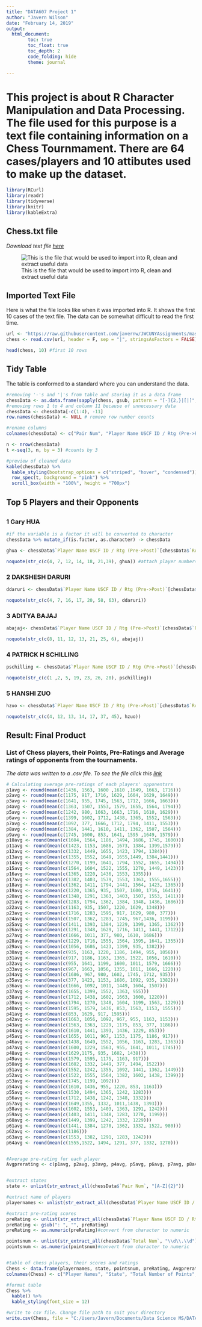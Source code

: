 ---
title: "DATA607 Project 1"
author: "Javern Wilson"
date: "February 14, 2019"
output: 
  html_document:
        toc: true
        toc_float: true
        toc_depth: 2 
        code_folding: hide
        theme: journal

---

# This project is about R Character Manipulation and Data Processing. The file used for this purpose is a text file containing information on a Chess Tournmament. There are 64 cases/players and 10 attibutes used to make up the dataset.


```{r message=FALSE, warning=FALSE, include=FALSE}

library(RCurl)
library(readr)
library(tidyverse)
library(knitr)
library(kableExtra)

```



## Chess.txt file 

*Download text file [here](https://github.com/javernw/JWCUNYAssignments/blob/master/Chess.txt)*

 ![This is the file that would be used to import into R, clean and extract useful data](C:/Users/Javern/Documents/Data Science MS/DATA607/chess.png)

## Imported Text File
Here is what the file looks like when it was imported into R. It shows the first 10 cases of the text file. The data can be somewhat difficult to read the first time.

```{r get dataset}

url <- "https://raw.githubusercontent.com/javernw/JWCUNYAssignments/master/Chess.txt"
chess <- read.csv(url, header = F, sep = "|", stringsAsFactors = FALSE)

head(chess, 10) #first 10 rows
```


## Tidy Table
The table is conformed to a standard where you can understand the data. 

```{r clean up }
#removing '-'s and '|'s from table and storing it as a data frame
chessData <- as.data.frame(sapply(chess, gsub, pattern = "[-]{2,}|[|]", replacement = ""))
#removing rows 1 to 4 and column 11 because of unnecessary data
chessData <- chessData[-c(1:4), -11] 
row.names(chessData) <- NULL # remove row number counts

#rename columns
colnames(chessData) <- c("Pair Num", "Player Name USCF ID / Rtg (Pre->Post)", "Total Num", "Round 1", "Round 2", "Round 3", "Round 4", "Round 5", "Round 6", "Round 7")

n <- nrow(chessData)
t <-seq(3, n, by = 3) #counts by 3 

#preview of cleaned data
kable(chessData) %>% 
  kable_styling(bootstrap_options = c("striped", "hover", "condensed")) %>% 
  row_spec(t, background = "pink") %>% 
  scroll_box(width = "100%", height = "700px") 

```

## Top 5 Players and their Opponents

## {.tabset .tabset-fade .tabset-pills}

### 1 Gary HUA
```{r}

#if the variable is a factor it will be converted to character 
chessData %>% mutate_if(is.factor, as.character) -> chessData

ghua <- chessData$`Player Name USCF ID / Rtg (Pre->Post)`[chessData$`Round 1` == "L   1"|chessData$`Round 2` == "L   1"|chessData$`Round 3` == "L   1"|chessData$`Round 4` == "L   1"|chessData$`Round 5` == "L   1"|chessData$`Round 6` == "L   1"|chessData$`Round 7` == "L   1" |chessData$`Round 1` == "D   1"|chessData$`Round 2` == "D   1"|chessData$`Round 3` == "D   1"|chessData$`Round 4` == "D   1"|chessData$`Round 5` == "D   1"|chessData$`Round 6` == "D   1"|chessData$`Round 7` == "D   1"|chessData$`Round 1` == "W   1"|chessData$`Round 2` == "W   1"|chessData$`Round 3`== "W   1"|chessData$`Round 4` == "W   1"|chessData$`Round 5` == "W   1"|chessData$`Round 6` == "W   1"|chessData$`Round 7` == "W   1"]

noquote(str_c(c(4, 7, 12, 14, 18, 21,39), ghua)) #attach player numbers
```


### 2 DAKSHESH DARURI
```{r}
ddaruri <- chessData$`Player Name USCF ID / Rtg (Pre->Post)`[chessData$`Round 1` == "L   2"|chessData$`Round 2` == "L   2"|chessData$`Round 3` == "L   2"|chessData$`Round 4` == "L   2"|chessData$`Round 5` == "L   2"|chessData$`Round 6` == "L   2"|chessData$`Round 7` == "L   2" |chessData$`Round 1` == "D   2"|chessData$`Round 2` == "D   2"|chessData$`Round 3` == "D   2"|chessData$`Round 4` == "D   2"|chessData$`Round 5` == "D   2"|chessData$`Round 6` == "D   2"|chessData$`Round 7` == "D   2"|chessData$`Round 1` == "W   2"|chessData$`Round 2` == "W   2"|chessData$`Round 3`== "W   2"|chessData$`Round 4` == "W   2"|chessData$`Round 5` == "W   2"|chessData$`Round 6` == "W   2"|chessData$`Round 7` == "W   2"]

noquote(str_c(c(4, 7, 16, 17, 20, 58, 63), ddaruri))
```


### 3 ADITYA BAJAJ
```{r}

abajaj<- chessData$`Player Name USCF ID / Rtg (Pre->Post)`[chessData$`Round 1` == "L   3"|chessData$`Round 2` == "L   3"|chessData$`Round 3` == "L   3"|chessData$`Round 4` == "L   3"|chessData$`Round 5` == "L   3"|chessData$`Round 6` == "L   3"|chessData$`Round 7` == "L   3" |chessData$`Round 1` == "D   3"|chessData$`Round 2` == "D   3"|chessData$`Round 3` == "D   3"|chessData$`Round 4` == "D   3"|chessData$`Round 5` == "D   3"|chessData$`Round 6` == "D   3"|chessData$`Round 7` == "D   3"|chessData$`Round 1` == "W   3"|chessData$`Round 2` == "W   3"|chessData$`Round 3`== "W   3"|chessData$`Round 4` == "W   3"|chessData$`Round 5` == "W   3"|chessData$`Round 6` == "W   3"|chessData$`Round 7` == "W   1"]

noquote(str_c(c(8, 11, 12, 13, 21, 25, 6), abajaj))

```


### 4 PATRICK H SCHILLING
```{r}

pschilling <- chessData$`Player Name USCF ID / Rtg (Pre->Post)`[chessData$`Round 1` == "L   4"|chessData$`Round 2` == "L   4"|chessData$`Round 3` == "L   4"|chessData$`Round 4` == "L   4"|chessData$`Round 5` == "L   4"|chessData$`Round 6` == "L   4"|chessData$`Round 7` == "L   4" |chessData$`Round 1` == "D   4"|chessData$`Round 2` == "D   4"|chessData$`Round 3` == "D   4"|chessData$`Round 4` == "D   4"|chessData$`Round 5` == "D   4"|chessData$`Round 6` == "D   4"|chessData$`Round 7` == "D   4"|chessData$`Round 1` == "W   4"|chessData$`Round 2` == "W   4"|chessData$`Round 3`== "W   4"|chessData$`Round 4` == "W   4"|chessData$`Round 5` == "W   4"|chessData$`Round 6` == "W   4"|chessData$`Round 7` == "W   4"]

noquote(str_c(c(1 ,2, 5, 19, 23, 26, 28), pschilling))

```


### 5 HANSHI ZUO
```{r}

hzuo <- chessData$`Player Name USCF ID / Rtg (Pre->Post)`[chessData$`Round 1` == "L   5"|chessData$`Round 2` == "L   5"|chessData$`Round 3` == "L   5"|chessData$`Round 4` == "L   5"|chessData$`Round 5` == "L   5"|chessData$`Round 6` == "L   5"|chessData$`Round 7` == "L   5" |chessData$`Round 1` == "D   5"|chessData$`Round 2` == "D   5"|chessData$`Round 3` == "D   5"|chessData$`Round 4` == "D   5"|chessData$`Round 5` == "D   5"|chessData$`Round 6` == "D   5"|chessData$`Round 7` == "D   5"|chessData$`Round 1` == "W   5"|chessData$`Round 2` == "W   5"|chessData$`Round 3`== "W   5"|chessData$`Round 4` == "W   5"|chessData$`Round 5` == "W   5"|chessData$`Round 6` == "W   5"|chessData$`Round 7` == "W   5"]

noquote(str_c(c(4, 12, 13, 14, 17, 37, 45), hzuo))

```


## Result: Final Product
### List of Chess players, their Points, Pre-Ratings and Average ratings of opponents from the tournaments.
*The data was written to a .csv file. To see the file click this [link](https://github.com/javernw/JWCUNYAssignments/blob/master/ChessTournament.csv)*

```{r averages}
# Calculating average pre-ratings of each players' opponentsrs
p1avg <- round(mean(c(1436, 1563, 1600 ,1610 ,1649, 1663, 1716)))
p2avg <- round(mean(c(1175, 917, 1716, 1629, 1604, 1629, 1649)))
p3avg <- round(mean(c(1641, 955, 1745, 1563, 1712, 1666, 1663)))
p4avg <- round(mean(c(1363, 1507, 1553, 1579, 1655, 1564, 1794)))
p5avg <- round(mean(c(1242, 980, 1663, 1663, 1716, 1610, 1629)))
p6avg <- round(mean(c(1399, 1602, 1712, 1438, 1365, 1552, 1563)))
p7avg <- round(mean(c(1092, 377, 1666, 1712, 1794, 1411, 1553)))
p8avg <- round(mean(c(1384, 1441, 1610, 1411, 1362, 1507, 1564)))
p9avg <- round(mean(c(1745, 1600, 853, 1641, 1595 ,1649, 1579)))
p10avg <- round(mean(c(1604, 1564, 1186, 1494, 1686, 1745, 1600)))
p11avg <- round(mean(c(1423, 1153, 1686, 1673, 1384, 1399,1579)))
p12avg <- round(mean(c(1332, 1449, 1655, 1423, 1794, 1384)))
p13avg <- round(mean(c(1355, 1552, 1649, 1655,1449, 1384,1441)))
p14avg <- round(mean(c(1270, 1199, 1641, 1794, 1552, 1655, 1494)))
p15avg <- round(mean(c(1564, 1604, 1522, 1555, 1270, 1449, 1423)))
p16avg <- round(mean(c(1365, 1220, 1436, 1553, 1355)))
p17avg <- round(mean(c(1382, 1403, 1579, 1553, 1363, 1555,1655)))
p18avg <- round(mean(c(1362, 1411, 1794, 1441, 1564, 1423, 1365)))
p19avg <- round(mean(c(1220, 1365, 935, 1507, 1600, 1716, 1641)))
p20avg <- round(mean(c(1348, 1291, 1363, 1403, 1507, 1553, 1411)))
p21avg <- round(mean(c(1283, 1794, 1362, 1384, 1348, 1436, 1686)))
p22avg <- round(mean(c(1163, 935, 1507, 1220, 1629, 1348)))
p23avg <- round(mean(c(1716, 1283, 1595, 917, 1629, 980, 377)))
p24avg <- round(mean(c(1507, 1362, 1283, 1745, 967,1436, 1199)))
p25avg <- round(mean(c(1411, 1393, 1384, 1229, 1399, 1365, 1362)))
p26avg <- round(mean(c(1291, 1348, 1629, 1716, 1411, 1441, 1712)))
p27avg <- round(mean(c(1666, 1011, 377, 980, 1610, 1686)))
p28avg <- round(mean(c(1229, 1716, 1555, 1564, 1595, 1641, 1355)))
p29avg <- round(mean(c(1056, 1686, 1423, 1399, 935, 1382)))
p30avg <- round(mean(c(935, 1163, 1220, 1186, 1494, 955, 1056)))
p31avg <- round(mean(c(917, 1186, 1163, 1365, 1522, 1056, 1610)))
p32avg <- round(mean(c(955, 1641, 1199, 1600, 1011, 1579, 1666)))
p33avg <- round(mean(c(967, 1663, 1056, 1355, 1011, 1666, 1220)))
p34avg <- round(mean(c(1686, 967, 980, 1602, 1745, 1712, 935)))
p35avg <- round(mean(c(377, 1423, 1153, 1686, 1092, 935, 1382)))
p36avg <- round(mean(c(1666, 1092, 1011, 1449, 1604, 1507)))
p37avg <- round(mean(c(1655, 1399, 1552, 1363, 955)))
p38avg <- round(mean(c(1712, 1438, 1602, 1663, 1600, 1220)))
p39avg <- round(mean(c(1794, 1270, 1348, 1604, 1199, 1563, 1229)))
p40avg <- round(mean(c(1595, 1579, 1436, 853, 1563, 1153, 1555)))
p41avg <- round(mean(c(853, 1629, 917, 1595)))
p42avg <- round(mean(c(1663, 1056, 1092, 967, 955, 1163, 1153)))
p43avg <- round(mean(c(1563, 1363, 1229, 1175, 853, 377, 1186)))
p44avg <- round(mean(c(1610, 1441, 1393, 1436, 1229, 853)))
p45avg <- round(mean(c(1655, 1011, 967, 1153, 1175, 1186, 917)))
p46avg <- round(mean(c(1438, 1649, 1552, 1056, 1163, 1283, 1363)))
p47avg <- round(mean(c(1600, 1229, 1563, 955, 1641, 1011, 1745)))
p48avg <- round(mean(c(1629,1175, 935, 1602, 1438)))
p49avg <- round(mean(c(1579, 1595, 1175, 1163, 917)))
p50avg <- round(mean(c(1602, 1332, 1449, 377, 1494, 1522)))
p51avg <- round(mean(c(1552, 1242, 1355, 1092, 1441, 1362, 1449)))
p52avg <- round(mean(c(1522, 1555, 1564, 1382, 1602, 1438, 1399)))
p53avg <- round(mean(c(1745, 1199, 1092)))
p54avg <- round(mean(c(1610, 1436, 955, 1220, 853, 1163)))
p55avg <- round(mean(c(1530, 1494, 1365, 1242, 1283)))
p56avg <- round(mean(c(1712, 1438, 1242, 1348, 1332)))
p57avg <- round(mean(c(1649,1355, 1332, 1011,1438, 1393)))
p58avg <- round(mean(c(1602, 1553, 1403, 1363, 1291, 1242)))
p59avg <- round(mean(c(1403, 1411, 1348, 1283, 1270, 1199)))
p60avg <- round(mean(c(1449, 1399, 1242, 1332, 1229)))
p61avg <- round(mean(c(1441, 1384, 1270, 1362, 1332, 1522, 980)))
p62avg <- round(mean(c(1186)))
p63avg <- round(mean(c(1553, 1382, 1291, 1283, 1242)))
p64avg <- round(mean(c(1555,1522, 1494, 1291, 377, 1332, 1270)))


#Average pre-rating for each player
Avgprerating <- c(p1avg, p2avg, p3avg, p4avg, p5avg, p6avg, p7avg, p8avg, p9avg, p10avg, p11avg, p12avg, p13avg, p14avg, p15avg, p16avg, p17avg, p18avg, p19avg, p20avg, p21avg, p22avg, p23avg, p24avg, p25avg, p26avg, p27avg, p28avg, p29avg, p30avg, p31avg, p32avg, p33avg, p34avg, p35avg, p36avg, p37avg, p38avg, p39avg, p40avg, p41avg, p42avg, p43avg, p44avg, p45avg, p46avg, p47avg, p48avg, p49avg, p50avg, p51avg, p52avg, p53avg, p54avg, p55avg, p56avg, p57avg, p58avg, p59avg, p60avg, p61avg, p62avg, p63avg, p64avg)


#extract states
state <- unlist(str_extract_all(chessData$`Pair Num`, "[A-Z]{2}"))

#extract name of players
playernames <- unlist(str_extract_all(chessData$`Player Name USCF ID / Rtg (Pre->Post)`, "([A-Z]+ [ A-Z-]*)"))

#extract pre-rating scores
preRating <- unlist(str_extract_all(chessData$`Player Name USCF ID / Rtg (Pre->Post)`, "(: [0-9]{2,4})|  ([0-9]{3})"))
preRating <- gsub(": ", "", preRating)
preRating <- as.numeric(preRating)#convert from character to numeric

pointsnum <- unlist(str_extract_all(chessData$`Total Num`, "\\d\\.\\d"))
pointsnum <- as.numeric(pointsnum)#convert from character to numeric


#table of chess players, their scores and ratings
Chess <- data.frame(playernames, state, pointsnum, preRating, Avgprerating)
colnames(Chess) <- c("Player Names", "State", "Total Number of Points", "Pre Ratings", "Opponents Avg Chess Ratings")

#format table
Chess %>%
  kable() %>%
  kable_styling(font_size = 12)

```


```{r witecsv, eval=FALSE, include=FALSE}
#write to csv file. Change file path to suit your directory
write.csv(Chess, file = "C:/Users/Javern/Documents/Data Science MS/DATA607/ChessTournament.csv")

```


<div class="tocify-extend-page" data-unique="tocify-extend-page" style="height: 0;"></div>